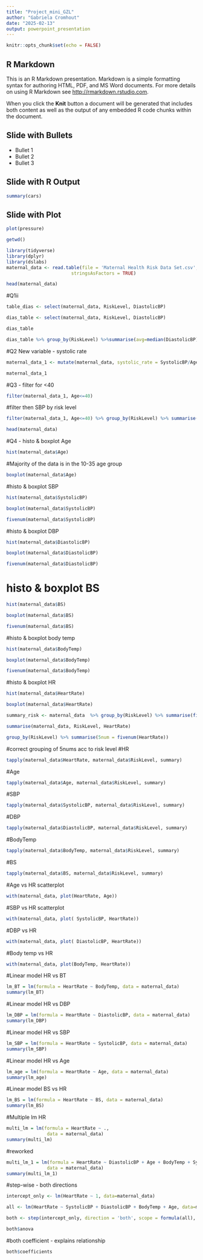 ```yaml
---
title: "Project_mini_GZL"
author: "Gabriela Cromhout"
date: "2025-02-13"
output: powerpoint_presentation
---
```


```r
knitr::opts_chunk$set(echo = FALSE)
```

## R Markdown

This is an R Markdown presentation. Markdown is a simple formatting syntax for authoring HTML, PDF, and MS Word documents. For more details on using R Markdown see <http://rmarkdown.rstudio.com>.

When you click the **Knit** button a document will be generated that includes both content as well as the output of any embedded R code chunks within the document.

## Slide with Bullets

- Bullet 1
- Bullet 2
- Bullet 3

## Slide with R Output

```r
summary(cars)
```

## Slide with Plot

```r
plot(pressure)
```

```r
getwd()
```

```r
library(tidyverse)
library(dplyr)
library(dslabs)
maternal_data <- read.table(file = 'Maternal Health Risk Data Set.csv', header = TRUE, sep = ",",
                        stringsAsFactors = TRUE)
```
```r
head(maternal_data)
```
#Q1ii
```r
table_dias <- select(maternal_data, RiskLevel, DiastolicBP)
```
```r
dias_table <- select(maternal_data, RiskLevel, DiastolicBP)
```
```r
dias_table
```
```r
dias_table %>% group_by(RiskLevel) %>%summarise(avg=median(DiastolicBP)) %>% arrange(avg)
```
#Q2 New variable - systolic rate
```r
maternal_data_1 <- mutate(maternal_data, systolic_rate = SystolicBP/Age)
```
```r
maternal_data_1
```
#Q3 - filter for <40
```r
filter(maternal_data_1, Age<=40)
```
#filter then SBP by risk level

```r
filter(maternal_data_1, Age<=40) %>% group_by(RiskLevel) %>% summarise(avg=mean(SystolicBP)) %>% arrange(avg)
```
```r
head(maternal_data)
```
#Q4 - histo & boxplot Age
```r
hist(maternal_data$Age)
```
#Majority of the data is in the 10-35 age group
```r
boxplot(maternal_data$Age)
```
#histo & boxplot SBP
```r
hist(maternal_data$SystolicBP)
```
```r
boxplot(maternal_data$SystolicBP)
```
```r
fivenum(maternal_data$SystolicBP)
```
#histo & boxplot DBP
```r
hist(maternal_data$DiastolicBP)
```
```r
boxplot(maternal_data$DiastolicBP)
```
```r
fivenum(maternal_data$DiastolicBP)
```
# histo & boxplot BS
```r
hist(maternal_data$BS)
```
```r
boxplot(maternal_data$BS)
```
```r
fivenum(maternal_data$BS)
```
#histo & boxplot body temp
```r
hist(maternal_data$BodyTemp)
```
```r
boxplot(maternal_data$BodyTemp)
```
```r
fivenum(maternal_data$BodyTemp)
```

#histo & boxplot HR
```r
hist(maternal_data$HeartRate)
```
```r
boxplot(maternal_data$HeartRate)
```
```r
summary_risk <- maternal_data  %>% group_by(RiskLevel) %>% summarise(fivenum(summary_risk)) %>% print(summary_risk)
```
```r
summarise(maternal_data, RiskLevel, HeartRate)
```
```r
group_by(RiskLevel) %>% summarise(5num = fivenum(HeartRate))
```
#correct grouping of 5nums acc to risk level
#HR
```r
tapply(maternal_data$HeartRate, maternal_data$RiskLevel, summary)
```
#Age

```r
tapply(maternal_data$Age, maternal_data$RiskLevel, summary)
```
#SBP
```r
tapply(maternal_data$SystolicBP, maternal_data$RiskLevel, summary)
```
#DBP
```r
tapply(maternal_data$DiastolicBP, maternal_data$RiskLevel, summary)
```
#BodyTemp
```r
tapply(maternal_data$BodyTemp, maternal_data$RiskLevel, summary)
```
#BS
```r
tapply(maternal_data$BS, maternal_data$RiskLevel, summary)
```
#Age vs HR scatterplot
```r
with(maternal_data, plot(HeartRate, Age))
```
#SBP vs HR scatterplot
```r
with(maternal_data, plot( SystolicBP, HeartRate))
```
#DBP vs HR
```r
with(maternal_data, plot( DiastolicBP, HeartRate))
```
#Body temp vs HR
```r
with(maternal_data, plot(BodyTemp, HeartRate))
```
#Linear model HR vs BT
```r
lm_BT = lm(formula = HeartRate ~ BodyTemp, data = maternal_data)
summary(lm_BT)
```
#Linear model HR vs DBP
```r
lm_DBP = lm(formula = HeartRate ~ DiastolicBP, data = maternal_data)
summary(lm_DBP)
```
#Linear model HR vs SBP
```r
lm_SBP = lm(formula = HeartRate ~ SystolicBP, data = maternal_data)
summary(lm_SBP)
```
#Linear model HR vs Age
```r
lm_age = lm(formula = HeartRate ~ Age, data = maternal_data)
summary(lm_age)
```
#Linear model BS vs HR
```r
lm_BS = lm(formula = HeartRate ~ BS, data = maternal_data)
summary(lm_BS)
```
#Multiple lm  HR
```r
multi_lm = lm(formula = HeartRate ~ .,
               data = maternal_data)
summary(multi_lm)

```
#reworked
```r
multi_lm_1 = lm(formula = HeartRate ~ DiastolicBP + Age + BodyTemp + SystolicBP,
               data = maternal_data)
summary(multi_lm_1)

```
#step-wise - both directions
```r
intercept_only <- lm(HeartRate ~ 1, data=maternal_data) 
```

```r
all <- lm(HeartRate ~ SystolicBP + DiastolicBP + BodyTemp + Age, data=maternal_data)
```

```r
both <- step(intercept_only, direction = 'both', scope = formula(all), trace=0)
```

```r
both$anova
```
#both coefficient - explains relationship
```r
both$coefficients
```